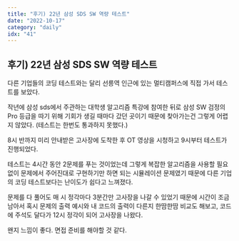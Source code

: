 ```yaml
---
title: "후기) 22년 삼성 SDS SW 역량 테스트"
date: "2022-10-17"
category: "daily"
idx: "41"
---
```


## 후기) 22년 삼성 SDS SW 역량 테스트

다른 기업들의 코딩 테스트와는 달리 선릉역 인근에 있는 멀티캠퍼스에 직접 가서 테스트를 보았다.

작년에 삼성 sds에서 주관하는 대학생 알고리즘 특강에 참여한 뒤로 삼성 SW 검정의 Pro 등급을 따기 위해 기회가 생길 때마다 갔던 곳이기 때문에 찾아가는건 그렇게 어렵지 않았다. (테스트는 한번도 통과하지 못했다.)

8시 반까지 미리 안내받은 고사장에 도착한 후 OT 영상을 시청하고 9시부터 테스트가 진행되었다.

테스트는 4시간 동안 2문제를 푸는 것이었는데 그렇게 복잡한 알고리즘을 사용할 필요없이 문제에서 주어진대로 구현하기만 하면 되는 시뮬레이션 문제였기 때문에 다른 기업의 코딩 테스트보다는 난이도가 쉽다고 느껴졌다.

문제를 다 풀어도 매 시 정각마다 3분간만 고사장을 나갈 수 있었기 때문에 시간이 조금 남아서 혹시 문제의 출력 예시와 내 코드의 출력이 다른지 한땀한땀 비교도 해보고, 코드에 주석도 달다가 12시 정각이 되어 고사장을 나왔다.

왠지 느낌이 좋다. 면접 준비를 해야할 것 같다.
